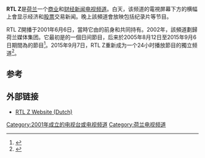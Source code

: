 {{Infobox television channel
| name = RTL Z
| logo = RTL Z logo 2015.png
| logo_size = 200px
| launch_date = 6 June 2001 ({{link-en||programming block}})<br>7 September 2015 (own channel)
| picture_format = [[1080i|1080i]] [[高清电视|高清电视]]<br />{{small|(downscaled to [[16:9|16:9]] [[576i|576i]] for the [[標準畫質電視|標準畫質電視]] feed)}}
| network = {{link-en|RTL 5}} (2001-2005)<br>{{link-en|RTL 7}} (2005-2015)
| owner = {{link-nl|荷兰媒体集团|Holland Media Combinatie}}(2001-2004)<br>{{link-en|RTL Nederland}} (2004-)<br>{{link-nl|比利时商业电视台|Belgian Business Television}} (2001-2002)
| slogan = Business, not as usual
| headquarters = [[荷兰|荷兰]][[希爾弗瑟姆|希爾弗瑟姆]]
| country = [[荷兰|荷兰]]
| language = [[荷蘭語|荷蘭語]]
| area = Netherlands
| sister_channels = {{link-en|RTL 4}}<br>RTL 5<br>RTL 7<br>{{link-en|RTL 8}}<br>{{link-en|RTL Lounge}}<br>{{link-en|RTL Crime (Dutch TV channel)|RTL Crime}}<br>{{link-en|RTL Telekids}}
| web = {{URL|http://www.rtlz.nl}}
| terr_serv_1 = {{link-en|Digitenne}}
| terr_chan_1 = Channel 28 (HD)
| sat_serv_1 = {{link-en|Canal Digitaal}}
| sat_chan_1 = Channel 13 (SD)
| sat_serv_2 = {{link-en|Joyne}}
| sat_chan_2 = Channel 11 (HD)
| cable_serv_1 = {{link-en|Ziggo}}
| cable_chan_1 = Channel 12 (HD)<br />Channel 975 (SD)
| cable_serv_2 = {{link-en|Caiway}}
| cable_chan_2 = Channel 14 (HD)
| cable_serv_3 = {{link-en|DELTA (Dutch cable operator)}}
| cable_chan_3 = Channel 18 (HD)
| iptv_serv_1 = [[荷蘭皇家電信|荷蘭皇家電信]]
| iptv_chan_1 = Channel 11 (HD)
| iptv_serv_2 = {{link-en|T-Mobile Netherlands}}
| iptv_chan_2 = Channel 11 (HD)
| online_serv_1 = {{link-en|Ziggo}}
| online_chan_1 = [https://www.ziggogo.tv ZiggoGO.tv] (Europe only)
| online_serv_2 = KPN iTV Online
| online_chan_2 = [http://www.itvonline.nl/ Watch live] (Europe only)
}}'''RTL Z'''是[[荷兰|荷兰]]一个[[商业|商业]]和[[财经新闻|财经新闻]][[电视频道|电视频道]]。白天，该频道的電視屏幕下方的横幅上會显示经济和[[股票|股票]]交易新闻。晚上該頻道會放映包括纪录片等节目。

RTL Z開播于2001年6月6日，當時它由{{link-en|RTL Nederland}}的前身{{link-nl|荷兰媒体集团|Holland Media Combinatie}}和{{link-nl|比利时商业电视台|Belgian Business Television}}共同持有。2002年，該頻道劃歸荷兰媒体集团。它最初是{{link-en|RTL 5}}的一個日间節目，后来於2005年8月12日至2015年9月6日期間為{{link-en|RTL 7}}的節目<ref>{{Cite web|title=RTL Z verhuist naar nieuwe zender RTL 7: RTL Nederland hergroepeert haar televisiezenders. RTL Z verhuist naar de nieuwe zender RTL 7, Yorin verdwijnt.|url=http://www.rtl.nl/components/financien/rtlz/2005/06_juni/28-RTLZ_verhuist.xml|date=28 June 2005|publisher={{link-en|RTL Nederland}}}}</ref>。2015年9月7日，RTL Z重新成为一个24小时播放節目的獨立频道<ref>{{Cite web|title=Nederland is met RTL Z TV zender rijker|url=http://www.totaaltv.nl/nieuws/20762/nederland-is-met-rtl-z-tv-zender-rijker.html|accessdate=7 September 2015|author=Kriek|date=7 September 2015|first=Jarco|work=Totaal TV|language=nl|archiveurl=https://web.archive.org/web/20160304043700/https://www.totaaltv.nl/nieuws/20762/nederland-is-met-rtl-z-tv-zender-rijker.html|archivedate=4 March 2016}}</ref>。

== 参考 ==
{{Reflist|30em}}

== 外部链接 ==

* [http://www.rtlz.nl RTL Z Website (Dutch)] {{Wayback|url=http://www.rtlz.nl/ |date=20200531194229 }}

[[Category:2001年成立的电视台或电视频道|Category:2001年成立的电视台或电视频道]]
[[Category:荷兰电视频道|Category:荷兰电视频道]]